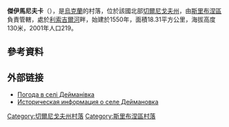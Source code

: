 {{coord|50|38|43|N|32|51|59|E|scale:100000|display=title}}

'''傑伊馬尼夫卡'''（{{lang-uk|Дейманівка}}），是[[烏克蘭|烏克蘭]]的村落，位於該國北部[[切爾尼戈夫州|切爾尼戈夫州]]，由[[斯里布涅區|斯里布涅區]]負責管轄，處於[[利索吉爾河|利索吉爾河]]畔，始建於1550年，面積18.31平方公里，海拔高度130米，2001年人口219。

==參考資料==
{{reflist}}

==外部链接==
* [http://weather.in.ua/ua/chernigovskaja/6458 Погода в селі Дейманівка] {{Wayback|url=http://weather.in.ua/ua/chernigovskaja/6458 |date=20111220141316 }}
* [http://www.surnameindex.info/info/poltava/priluki/deimanovka/index.html Историческая информация о селе Деймановка] {{Wayback|url=http://www.surnameindex.info/info/poltava/priluki/deimanovka/index.html |date=20210802235338 }} {{ref-ru}}

[[Category:切爾尼戈夫州村落|Category:切爾尼戈夫州村落]]
[[Category:斯里布涅區村落|Category:斯里布涅區村落]]


{{Chernihiv-geo-stub}}